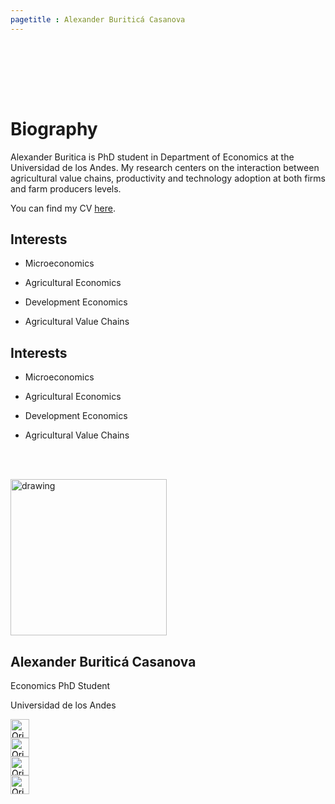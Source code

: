 ```yaml
---
pagetitle : Alexander Buriticá Casanova
---
```


<br>  </br> <!--- Agrega lineas en blanco --->


<!------------- Panel de la derecha ------------->
<div class="col-sm-8">

<br>  </br> <!--- Agrega lineas en blanco --->

# Biography

Alexander Buritica is PhD student in Department of Economics at the Universidad de los Andes. My research centers on the interaction between agricultural value chains, productivity and technology adoption at both firms and farm producers levels.


You can find my CV <a href="https://alexanderburitica.github.io/cv/ABC_CV.pdf">here</a>.

<p>  </p>

<div class="row featurette">

<div class="col-12 col-sm-4">

## Interests

+ Microeconomics

+ Agricultural Economics

+ Development Economics

+ Agricultural Value Chains

</div>

<div class="col-12 col-sm-4">

## Interests
+ Microeconomics

+ Agricultural Economics

+ Development Economics

+ Agricultural Value Chains

</div>
 
</div> <!--- FIn del panel de la derecha --->


<!------------- Panel de la derecha ------------->
<div class="col-3 col-sm-8">

<br>  </br> <!--- Agrega lineas en blanco --->

<!-- Foto completa -->
<img src="./images/profile3.png" class="center" alt="drawing" width="250" height="250"/>

## **Alexander Buriticá Casanova**
Economics PhD Student

Universidad de los Andes

<p>  </p>

<div class="row featurette">
 
<!-- Twitter -->
 <div class="col-10 col-sm-3">
 <a href="https://twitter.com/AlexanderBuri" style="color:black;"> <img alt="Qries" src="./images/twitter.jpg" width=30" height="30">   
 </div>
 
<!-- GitHub -->
<div class="col-10 col-sm-3">
 <a href="https://github.com/AlexanderBuritica" style="color:black;"> <img alt="Qries" src="./images/github.png" width=30" height="30">  
  </div>

<!-- GoogleScholar -->
<div class="col-10 col-sm-3">
 <a href="https://scholar.google.es/citations?user=43WzRV4AAAAJ&hl=es" style="color:black;"> <img alt="Qries" src="./images/google_sch.png" width=30" height="30">  
  </div>


<!-- Linkedin -->
<div class="col-10 col-sm-3">
 <a href="https://www.linkedin.com/in/alexander-buritica-casanova-738827155/" style="color:black;"> <img alt="Qries" src="./images/linked.png" width=30" height="30">  
  </div>


</div>
<!------------- Fin panel de la izquierda ------------->
